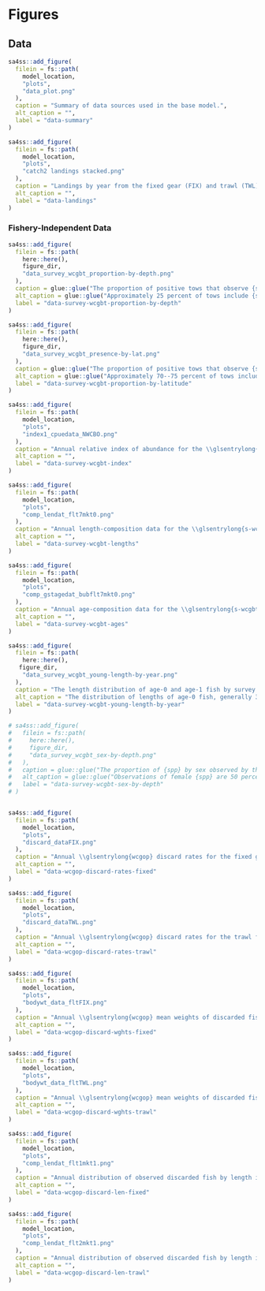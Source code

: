 \clearpage

\floatplacement{figure}{H}

# Figures

## Data

```r
sa4ss::add_figure(
  filein = fs::path(
    model_location,
    "plots",
    "data_plot.png"
  ),
  caption = "Summary of data sources used in the base model.",
  alt_caption = "",
  label = "data-summary"
)
```


```r
sa4ss::add_figure(
  filein = fs::path(
    model_location,
    "plots",
    "catch2 landings stacked.png"
  ),
  caption = "Landings by year from the fixed gear (FIX) and trawl (TWL) fleets.",
  alt_caption = "",
  label = "data-landings"
)
```


### Fishery-Independent Data

```r
sa4ss::add_figure(
  filein = fs::path(
    here::here(),
    figure_dir,
    "data_survey_wcgbt_proportion-by-depth.png"
  ),
  caption = glue::glue("The proportion of positive tows that observe {spp} in the \\glsentrylong{{s-wcgbt}} across depths sampled."),
  alt_caption = glue::glue("Approximately 25 percent of tows include {spp} at the shallowest depths sampled between 50--100 m with the percent positive tows increasing to 75 percent by 300 m. The highest percent positive tows occurs between 950--1,050 m with {spp} observed in greater than 95 percent of tows. The percent positive tows slowly declines to approximatley 60 percent at the maximum depth, 1,280 m, sampled."),
  label = "data-survey-wcgbt-proportion-by-depth"
)

sa4ss::add_figure(
  filein = fs::path(
    here::here(),
    figure_dir,
    "data_survey_wcgbt_presence-by-lat.png"
  ),
  caption = glue::glue("The proportion of positive tows that observe {spp} in the \\glsentrylong{{s-wcgbt}} by latitude."),
  alt_caption = glue::glue("Approximately 70--75 percent of tows include {spp} in Oregon and Washington. In California north of Point Conception, approximately 70 percent of the tows include {spp}, except around Point Reyes where the pecentage declines to between 60--70 percent. South of Point Conception in California, 25--45 percent of tows include {spp}."),
  label = "data-survey-wcgbt-proportion-by-latitude"
)

sa4ss::add_figure(
  filein = fs::path(
    model_location,
    "plots",
    "index1_cpuedata_NWCBO.png"
  ),
  caption = "Annual relative index of abundance for the \\glsentrylong{s-wcgbt}.",
  alt_caption = "",
  label = "data-survey-wcgbt-index"
)

sa4ss::add_figure(
  filein = fs::path(
    model_location,
    "plots",
    "comp_lendat_flt7mkt0.png"
  ),
  caption = "Annual length-composition data for the \\glsentrylong{s-wcgbt}.",
  alt_caption = "",
  label = "data-survey-wcgbt-lengths"
)

sa4ss::add_figure(
  filein = fs::path(
    model_location,
    "plots",
    "comp_gstagedat_bubflt7mkt0.png"
  ),
  caption = "Annual age-composition data for the \\glsentrylong{s-wcgbt}.",
  alt_caption = "",
  label = "data-survey-wcgbt-ages"
)

sa4ss::add_figure(
  filein = fs::path(
    here::here(),
   figure_dir,
    "data_survey_wcgbt_young-length-by-year.png"
  ),
  caption = "The length distribution of age-0 and age-1 fish by survey pass across years sampled by the \\glsentrylong{s-wcgbt}. Blue dots indicate the lengths observed for each age and by pass.",
  alt_caption = "The distribution of lengths of age-0 fish, generally 30 cm or less, with the majority of age-0 fish being observed during pass 2 of the survey. Age-0 fish generally range between 30--45 cm in size with pass 2 observing larger age-1 fish compared to pass 1. Age-1 fish observed in 2021 and 2022 have a wide distribution of observed sizes between 25--45 cm.",
  label = "data-survey-wcgbt-young-length-by-year"
)

# sa4ss::add_figure(
#   filein = fs::path(
#     here::here(),
#     figure_dir,
#     "data_survey_wcgbt_sex-by-depth.png"
#   ),
#   caption = glue::glue("The proportion of {spp} by sex observed by the \\glsentrylong{{s-wcgbt}} across depths sampled.",
#   alt_caption = glue::glue("Observations of female {spp} are 50 percent or slightly greater between 150--400 m, with males being observed greater than 50 percent of the tows between 400--1,050 m. At the deepest depths sampled, between 1,050--1,280 m, females are observed in greater than 50 percent of the tows."),
#   label = "data-survey-wcgbt-sex-by-depth"
# )



```

```r
sa4ss::add_figure(
  filein = fs::path(
    model_location,
    "plots",
    "discard_dataFIX.png"
  ),
  caption = "Annual \\glsentrylong{wcgop} discard rates for the fixed gear fleet.",
  alt_caption = "",
  label = "data-wcgop-discard-rates-fixed"
)

sa4ss::add_figure(
  filein = fs::path(
    model_location,
    "plots",
    "discard_dataTWL.png"
  ),
  caption = "Annual \\glsentrylong{wcgop} discard rates for the trawl fleet.",
  alt_caption = "",
  label = "data-wcgop-discard-rates-trawl"
)

sa4ss::add_figure(
  filein = fs::path(
    model_location,
    "plots",
    "bodywt_data_fltFIX.png"
  ),
  caption = "Annual \\glsentrylong{wcgop} mean weights of discarded fish for the fixed gear fleet.",
  alt_caption = "",
  label = "data-wcgop-discard-wghts-fixed"
)

sa4ss::add_figure(
  filein = fs::path(
    model_location,
    "plots",
    "bodywt_data_fltTWL.png"
  ),
  caption = "Annual \\glsentrylong{wcgop} mean weights of discarded fish for the trawl fleet.",
  alt_caption = "",
  label = "data-wcgop-discard-wghts-trawl"
)

sa4ss::add_figure(
  filein = fs::path(
    model_location,
    "plots",
    "comp_lendat_flt1mkt1.png"
  ),
  caption = "Annual distribution of observed discarded fish by length in \\glsentrylong{wcgop} data for the fixed gear fleet.",
  alt_caption = "",
  label = "data-wcgop-discard-len-fixed"
)

sa4ss::add_figure(
  filein = fs::path(
    model_location,
    "plots",
    "comp_lendat_flt2mkt1.png"
  ),
  caption = "Annual distribution of observed discarded fish by length in \\glsentrylong{wcgop} data for the trawl fleet.",
  alt_caption = "",
  label = "data-wcgop-discard-len-trawl"
)
```
